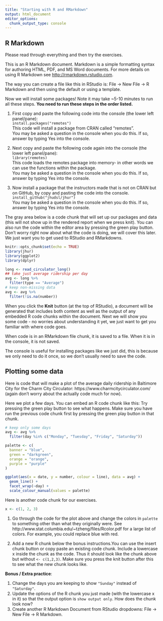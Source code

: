 ```yaml
---
title: "Starting with R and RMarkdown"
output: html_document
editor_options: 
  chunk_output_type: console
---
```


## R Markdown

Please read through everything and then try the exercises.

This is an R Markdown document. Markdown is a simple formatting syntax for authoring HTML, PDF, and MS Word documents. For more details on using R Markdown see <http://rmarkdown.rstudio.com>.

The way you can create a file like this in RStudio is: File → New File → R Markdown and then using the default or using a template.

Now we will install some packages! Note it may take ~5-10 minutes to run all these steps. **You need to run these steps in the order listed.**

1) First copy and paste the following code into the console (the lower left panel/pane): <br>
`install.packages("remotes")`<br>
This code will install a package from CRAN called "remotes". <br>
You may be asked a question in the console when you do this. If so, answer by typing Yes into the console.

2) Next copy and paste the following code again into the console (the lower left panel/pane):  <br>
`library(remotes)` <br>
This code loads the remotes package into memory- in other words we can use the functions within the package.<br>
You may be asked a question in the console when you do this. If so, answer by typing Yes into the console.

3) Now install a package that the instructors made that is not on CRAN but on GitHub, by copy and pasting the code into the console. <br>
`install_github("jhudsl/jhur")`<br>
You may be asked a question in the console when you do this. If so, answer by typing Yes into the console.


The gray area below is a code chunk that will set up our packages and data (this will not show up in the rendered report when we press knit). You can also run the code within the editor area by pressing the green play button. Don't worry right now about what the code is doing, we will cover this later. We just want you to get used to RStudio and RMarkdowns.

```r
knitr::opts_chunk$set(echo = TRUE)
library(jhur)
library(ggplot2)
library(dplyr)

long <- read_circulator_long()
## take just average ridership per day
avg <- long %>%
  filter(type == "Average")
# keep non-missing data
avg <- avg %>%
  filter(!is.na(number))
```

When you click the **Knit** button (at the top of RStudio), a document will be generated that includes both content as well as the output of any embedded R code chunks within the document. 
Next we will show you some code - no worries about understanding it yet, we just want to get you familiar with where code goes. 

When code is in an RMarkdown file chunk, it is saved to a file. When it is in the console, it is not saved. 

The console is useful for installing packages like we just did, this is because we only need to do it once, so we don't usually need to save the code.

## Plotting some data

Here is code that will make a plot of the average daily ridership in Baltimore City for the Charm City Circulator: https://www.charmcitycirculator.com/ (again don't worry about the actually code much for now).  


Here we plot a few days. You can embed an R code chunk like this: Try pressing the green play button to see what happens. Make sure you have run the previous code chunk first by pressing the green play button in that chunk.

```r
# keep only some days
avg <- avg %>%
  filter(day %in% c("Monday", "Tuesday", "Friday", "Saturday"))

palette <- c(
  banner = "blue",
  green = "darkgreen",
  orange = "orange",
  purple = "purple"
)

ggplot(aes(x = date, y = number, colour = line), data = avg) +
  geom_line() +
  facet_wrap(~day) +
  scale_colour_manual(values = palette)
```

Here is another code chunk for our exercises. 

```r
x <- c(1, 2, 3)
```

1.  Go through the code for the plot above and change the colors in `palette` to something other than what they originally were.  See http://www.stat.columbia.edu/~tzheng/files/Rcolor.pdf for a large list of colors. For example, you could replace blue with red.

2. Add a new R chunk below the bonus instructions.You can use the insert chunk button or copy paste an existing code chunk. Include a lowercase x inside the chunk as the code.  Thus it should look like the chunk above but without `<- c(1,2,3)`. Make sure you press the knit button after this to see what the new chunk looks like.


**Bonus / Extra practice**:

1. Change the days you are keeping to show `"Sunday"` instead of `"Saturday"`.
2. Update the options of the R chunk you just made (with the lowercase x in it) so that the output option is `show output only`. How does the chunk look now?
3. Create another R Markdown Document from RStudio dropdowns: File → New File → R Markdown.

